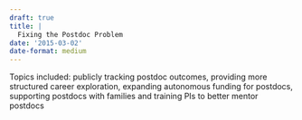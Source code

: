 ```yaml
---
draft: true 
title: |
  Fixing the Postdoc Problem
date: '2015-03-02'
date-format: medium 
---
```



Topics included: publicly tracking postdoc outcomes, providing more structured career exploration, expanding autonomous funding for postdocs, supporting postdocs with families and training PIs to better mentor postdocs


